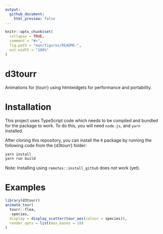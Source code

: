 ```yaml
---
output: 
  github_document:
    html_preview: false
---
```


<!-- README.md is generated from README.Rmd. Please edit that file -->

```r
knitr::opts_chunk$set(
  collapse = TRUE,
  comment = "#>",
  fig.path = "man/figures/README-",
  out.width = "100%"
)
```

# d3tourr

Animations for {tourr} using htmlwidgets for performance and portability.

# Installation

This project uses TypeScript code which needs to be compiled and bundled for the package to work. To do this, you will need `node.js`, and `yarn` installed.

After cloning this repository, you can install the `R` package by running the following code from the {d3tourr} folder:

```bash
yarn install
yarn run build
```

Note: Installing using `remotes::install_github` does _not_ work (yet).

# Examples

```r
library(d3tourr)
animate_tour(
  tourr::flea,
  -species,
  display = display_scatter(tour_aes(colour = species)),
  render_opts = list(max_bases = 10)
)
```
